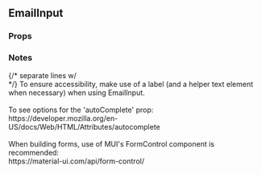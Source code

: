 

<div>
  <h2>EmailInput</h2>
  <h3 style={{ position: 'relative', top: '20px' }}>Props</h3>
  <div style={{ marginBottom: '-11px' }}>
    <Props of={EmailInput} />
  </div>
  <h3 style={{ marginBottom: '17px' }}>Notes</h3>
  <div style={{ fontFamily: 'monospace' }}>
    {/* separate lines w/ <br /> */}
    To ensure accessibility, make use of a label (and a helper text element when necessary) when
    using EmailInput.
    <br />
    <br />
    To see options for the 'autoComplete' prop:
    <br />
    https://developer.mozilla.org/en-US/docs/Web/HTML/Attributes/autocomplete
    <br />
    <br />
    When building forms, use of MUI's FormControl component is recommended:
    <br />
    https://material-ui.com/api/form-control/
  </div>
</div>
